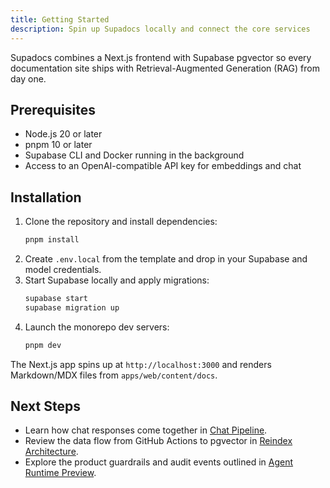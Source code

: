 ```yaml
---
title: Getting Started
description: Spin up Supadocs locally and connect the core services
---
```


Supadocs combines a Next.js frontend with Supabase pgvector so every documentation site ships with Retrieval-Augmented Generation (RAG) from day one.

## Prerequisites

- Node.js 20 or later
- pnpm 10 or later
- Supabase CLI and Docker running in the background
- Access to an OpenAI-compatible API key for embeddings and chat

## Installation

1. Clone the repository and install dependencies:
   ```bash
   pnpm install
   ```
2. Create `.env.local` from the template and drop in your Supabase and model credentials.
3. Start Supabase locally and apply migrations:
   ```bash
   supabase start
   supabase migration up
   ```
4. Launch the monorepo dev servers:
   ```bash
   pnpm dev
   ```

The Next.js app spins up at `http://localhost:3000` and renders Markdown/MDX files from `apps/web/content/docs`.

## Next Steps

- Learn how chat responses come together in [Chat Pipeline](/docs/chat).
- Review the data flow from GitHub Actions to pgvector in [Reindex Architecture](/docs/reindex-architecture).
- Explore the product guardrails and audit events outlined in [Agent Runtime Preview](/docs/agent-runtime-preview).
